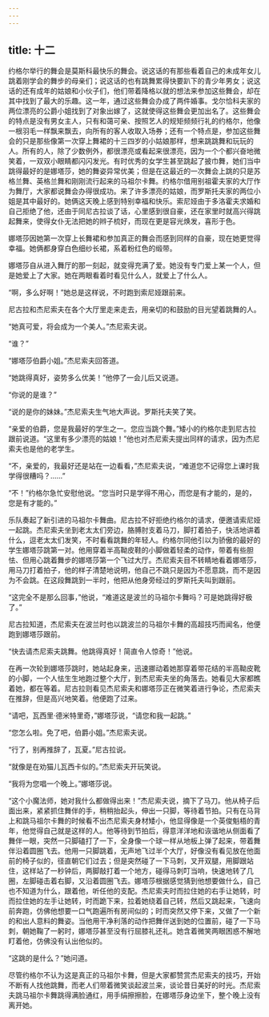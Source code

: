 ```yaml
---
---
---
```

title: 十二
---




约格尔举行的舞会是莫斯科最快乐的舞会。说这话的有那些看着自己的未成年女儿跳着刚学会的舞步的母亲们；说这话的也有跳舞累得快要趴下的青少年男女；说这话的还有成年的姑娘和小伙子们，他们带着降格以就的想法来参加这些舞会，却在其中找到了最大的乐趣。这一年，通过这些舞会办成了两件婚事。戈尔恰科夫家的两位漂亮的公爵小姐找到了对象出嫁了，这就使得这些舞会更加出名了。这些舞会的特点是没有男女主人，只有和蔼可亲、按照艺人的规矩频频行礼的约格尔，他像一根羽毛一样飘来飘去，向所有的客人收取入场券；还有一个特点是，参加这些舞会的只是那些像第一次穿上舞裙的十三四岁的小姑娘那样，想来跳跳舞和玩玩的人。所有的人，除了少数例外，都很漂亮或看起来很漂亮，因为一个个都兴奋地微笑着，一双双小眼睛都闪闪发光。有时优秀的女学生甚至跳起了披巾舞，她们当中跳得最好的是娜塔莎，她的舞姿异常优美；但是在这最近的一次舞会上跳的只是苏格兰舞、英格兰舞和刚刚流行起来的马祖尔卡舞。约格尔借用别祖霍夫家的大厅作为舞厅，大家都说舞会办得很成功。来了许多漂亮的姑娘，而罗斯托夫家的两位小姐是其中最好的。她俩这天晚上感到特别幸福和快乐。索尼娅由于多洛霍夫求婚和自己拒绝了他，还由于同尼古拉谈了话，心里感到很自豪，还在家里时就高兴得跳起舞来，使得女仆无法把她的辫子梳好，而现在更是容光焕发，喜形于色。

娜塔莎因她第一次穿上长舞裙和参加真正的舞会而感到同样的自豪，现在她更觉得幸福。她俩都身穿白色细纱长裙，系着粉红色的缎带。

娜塔莎自从进入舞厅的那一刻起，就变得充满了爱。她没有专门爱上某一个人，但是她爱上了大家。她在两眼看着时看见什么人，就爱上了什么人。

“啊，多么好啊！”她总是这样说，不时跑到索尼娅跟前来。

尼古拉和杰尼索夫在各个大厅里走来走去，用亲切的和鼓励的目光望着跳舞的人。

“她真可爱，将会成为一个美人。”杰尼索夫说。

“谁？”

“娜塔莎伯爵小姐。”杰尼索夫回答道。

“她跳得真好，姿势多么优美！”他停了一会儿后又说道。

“你说的是谁？”

“说的是你的妹妹。”杰尼索夫生气地大声说。罗斯托夫笑了笑。

“亲爱的伯爵，您是我最好的学生之一。您应当跳个舞。”矮小的约格尔走到尼古拉跟前说道。“这里有多少漂亮的姑娘！”他也对杰尼索夫提出同样的请求，因为杰尼索夫也是他的老学生。

“不，亲爱的，我最好还是站在一边看看，”杰尼索夫说，“难道您不记得您上课时我学得很糟吗？……”

“不！”约格尔急忙安慰他说。“您当时只是学得不用心，而您是有才能的，是的，您是有才能的。”

乐队奏起了新引进的马祖尔卡舞曲。尼古拉不好拒绝约格尔的请求，便邀请索尼娅一起跳。杰尼索夫坐到老太太们旁边，胳膊肘支着马刀，脚打着拍子，快活地讲着什么，逗老太太们发笑，不时看看跳舞的年轻人。约格尔同他引以为骄傲的最好的学生娜塔莎跳第一对。他用穿着半高靿皮鞋的小脚做着轻柔的动作，带着有些胆怯、但用心跳着舞步的娜塔莎第一个飞过大厅。杰尼索夫目不转睛地看着娜塔莎，用马刀打着拍子，他的样子清楚地说明，他自己不跳只是因为不愿意跳，而不是因为不会跳。在这段舞跳到一半时，他把从他身旁经过的罗斯托夫叫到跟前。

“这完全不是那么回事，”他说，“难道这是波兰的马祖尔卡舞吗？可是她跳得好极了。”

尼古拉知道，杰尼索夫在波兰时也以跳波兰的马祖尔卡舞的高超技巧而闻名，他便跑到娜塔莎跟前。

“快去请杰尼索夫跳舞。他跳得真好！简直令人惊奇！”他说。

在再一次轮到娜塔莎跳时，她站起身来，迅速挪动着她那穿着带花结的半高靿皮靴的小脚，一个人怯生生地跑过整个大厅，到杰尼索夫坐的角落去。她看见大家都瞧着她，都在等着。尼古拉则看见杰尼索夫和娜塔莎正在微笑着进行争论，杰尼索夫在推辞，但是高兴地笑着。他便跑了过来。

“请吧，瓦西里·德米特里奇，”娜塔莎说，“请您和我一起跳。”

“您怎么啦。免了吧，伯爵小姐。”杰尼索夫说。

“行了，别再推辞了，瓦夏。”尼古拉说。

“就像是在劝猫儿瓦西卡似的。”杰尼索夫开玩笑说。

“我将为您唱一个晚上。”娜塔莎说。

“这个小魔法师，她对我什么都做得出来！”杰尼索夫说，摘下了马刀。他从椅子后面出来，紧紧抓住舞伴的手，稍稍抬起头，伸出一只脚，等待着节拍。只有在马背上和跳马祖尔卡舞的时候看不出杰尼索夫身材矮小，他显得像是一个英俊魁梧的青年，他觉得自己就是这样的人。他等待到节拍后，得意洋洋地和诙谐地从侧面看了舞伴一眼，突然一只脚磕打了一下，全身像一个球一样从地板上弹了起来，带着舞伴沿着圆圈飞去。他用一只脚跳着，无声地飞过半个大厅，好像没有看见放在他面前的椅子似的，径直朝它们过去；但是突然碰了一下马刺，叉开双腿，用脚跟站住，这样站了一秒钟后，两脚敲打着一个地方，碰得马刺叮当响，快速地转了几圈，左脚碰击着右脚，又沿着圆圈飞去。娜塔莎根据感觉猜到他想要做什么，自己也不知道为什么，跟着他，听任他的支配。杰尼索夫时而拉住她的右手让她转，时而拉住她的左手让她转，时而跪下来，拉着她绕着自己转，然后又跳起来，飞速向前奔跑，仿佛他想要一口气跑遍所有房间似的；时而突然又停下来，又做了一个新的和出人意料的舞姿。当他用干净利落的动作把舞伴送到她的位置前，碰了一下马刺，朝她鞠了一躬时，娜塔莎甚至没有行屈膝礼还礼。她含着微笑两眼困惑不解地盯着他，仿佛没有认出他似的。

“这跳的是什么？”她问道。

尽管约格尔不认为这是真正的马祖尔卡舞，但是大家都赞赏杰尼索夫的技巧，开始不断有人找他跳舞，而老人们带着微笑谈起波兰来，谈论昔日美好的时光。杰尼索夫跳马祖尔卡舞跳得满脸通红，用手绢擦擦脸，在娜塔莎身边坐下，整个晚上没有离开她。